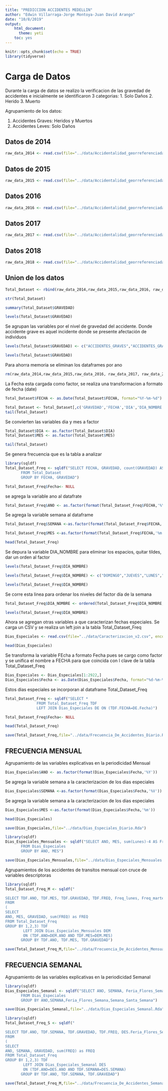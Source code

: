 ```yaml
---
title: "PREDICCION ACCIDENTES MEDELLIN"
author: "Edwin Villarraga-Jorge Montoya-Juan David Arango"
date: "10/8/2019"
output:
    html_document:
      theme: yeti
    toc: yes
---
```


```r
knitr::opts_chunk$set(echo = TRUE)
library(tidyverse)
```

# Carga de Datos

Durante la carga de datos se realizo la verificacion de las gravedad de accidentes e inicialmente se identificaron 3 categorias:
1. Solo Daños
2. Herido
3. Muerto

Agrupamiento de los datos:

1. Accidentes Graves: Heridos y Muertos
2. Accidentes Leves: Solo Daños

## Datos de 2014


```r
raw_data_2014 <- read.csv(file="../data/Accidentalidad_georreferenciada_2014.csv", encoding="UTF-8", header=TRUE, sep=",")
```

## Datos de 2015

```r
raw_data_2015 <- read.csv(file="../data/Accidentalidad_georreferenciada_2015.csv", encoding="UTF-8", header=TRUE, sep=",")
```

## Datos 2016

```r
raw_data_2016 <- read.csv(file="../data/Accidentalidad_georreferenciada_2016.csv", encoding="UTF-8", header=TRUE, sep=",")
```


## Datos 2017

```r
raw_data_2017 <- read.csv(file="../data/Accidentalidad_georreferenciada_2017.csv", encoding="UTF-8", header=TRUE, sep=",")
```

## Datos 2018

```r
raw_data_2018 <- read.csv(file="../data/Accidentalidad_georreferenciada_2018.csv", encoding="UTF-8", header=TRUE, sep=",")
```


## Union de los datos

```r
Total_Dataset <- rbind(raw_data_2014,raw_data_2015,raw_data_2016, raw_data_2017, raw_data_2018)
```

```r
str(Total_Dataset)
```
```r
summary(Total_Dataset$GRAVEDAD)
```


```r
levels(Total_Dataset$GRAVEDAD)
```

Se agrupan las variables por el nivel de gravedad del accidente. Donde accidente grave es aquel incidente donde se presente afectación de individuos

```r
levels(Total_Dataset$GRAVEDAD) <- c("ACCIDENTES_GRAVES","ACCIDENTES_GRAVES","ACCIDENTES_LEVES")
```



```r
levels(Total_Dataset$GRAVEDAD)
```



Para ahorra memoria se eliminan los dataframes por ano

```r
rm(raw_data_2014,raw_data_2015,raw_data_2016, raw_data_2017, raw_data_2018)
```


La Fecha esta cargada como factor, se realiza una transformacion a formato de fecha (date)


```r
Total_Dataset$FECHA <- as.Date(Total_Dataset$FECHA, format="%Y-%m-%d")
```

```r
Total_Dataset <- Total_Dataset[,c('GRAVEDAD','FECHA','DIA','DIA_NOMBRE','MES')]
tail(Total_Dataset)
```

Se convierten las variables dia y mes a factor

```r
Total_Dataset$DIA <- as.factor(Total_Dataset$DIA)
Total_Dataset$MES <- as.factor(Total_Dataset$MES)
```


```r
tail(Total_Dataset)
```

Se genera frecuencia que es la tabla a analizar

```r
library(sqldf)
Total_Dataset_Freq <- sqldf("SELECT FECHA, GRAVEDAD, count(GRAVEDAD) AS FREQ, DIA_NOMBRE, MES, DIA 
       FROM Total_Dataset
       GROUP BY FECHA, GRAVEDAD")
```

```r
Total_Dataset_Freq$Fecha<- NULL
```


se agrega la variable ano al datafrate

```r
Total_Dataset_Freq$ANO <- as.factor(format(Total_Dataset_Freq$FECHA,'%Y'))
```

Se agrega la variable semana al dataframe

```r
Total_Dataset_Freq$SEMANA <-as.factor(format(Total_Dataset_Freq$FECHA,'%V'))
```

```r
Total_Dataset_Freq$MES <-as.factor(format(Total_Dataset_Freq$FECHA,'%m'))
```


```r
head(Total_Dataset_Freq)
```

Se depura la variable DIA_NOMBRE para eliminar los espacios, quitar tildes, dar un orden al factor

```r
levels(Total_Dataset_Freq$DIA_NOMBRE)
```

```r
levels(Total_Dataset_Freq$DIA_NOMBRE) <- c("DOMINGO","JUEVES","LUNES","MARTES","MIERCOLES","SABADO","VIERNES") 
```

```r
levels(Total_Dataset_Freq$DIA_NOMBRE)
```

Se corre esta linea para ordenar los niveles del factor día de la semana

```r
Total_Dataset_Freq$DIA_NOMBRE <- ordered(Total_Dataset_Freq$DIA_NOMBRE,c("LUNES", "MARTES", "MIERCOLES", "JUEVES", "VIERNES", "SABADO", "DOMINGO"))
```

```r
levels(Total_Dataset_Freq$DIA_NOMBRE)
```

Ahora se agregan otras variables a que caracterizan fechas especiales.  Se carga un CSV y se realiza un left join a la tabla Total_Dataset_Freq


```r
Dias_Especiales <- read.csv(file="../data/Caracterizacion_v2.csv", encoding="UTF-8", header=TRUE, sep=";",stringsAsFactors=FALSE)
```

```r
head(Dias_Especiales)
```

Se transforma la variable FEcha a formato Fecha pues se cargo como factor y se unifica el nombre a FECHA para que coincida con l clave de la tabla Total_Dataset_Freq

```r
Dias_Especiales <- Dias_Especiales[1:2922,]
Dias_Especiales$Fecha <- as.Date(Dias_Especiales$Fecha, format="%d-%m-%Y")
```




Estos dias especiales se incorporan al dataframe Total_Dataset_Freq
```r
Total_Dataset_Freq <- sqldf("SELECT * 
              FROM Total_Dataset_Freq TDF
              LEFT JOIN Dias_Especiales DE ON (TDF.FECHA=DE.Fecha)")
```

```r
Total_Dataset_Freq$Fecha<- NULL
```


```r
head(Total_Dataset_Freq)
```

```r
save(Total_Dataset_Freq,file="../data/Frecuencia_De_Accidentes_Diario.Rda")
```

## FRECUENCIA MENSUAL

Agrupamiento de las variables explicativas en la periodicidad Mensual


```r
Dias_Especiales$ANO <- as.factor(format(Dias_Especiales$Fecha,'%Y'))
```

Se agrega la variable semana a la caracterizacion de los dias especiales

```r
Dias_Especiales$SEMANA <-as.factor(format(Dias_Especiales$Fecha,'%V'))
```

Se agrega la variable semana a la caracterizacion de los dias especiales

```r
Dias_Especiales$MES <-as.factor(format(Dias_Especiales$Fecha,'%m'))
```

```r
head(Dias_Especiales)
```


```r
save(Dias_Especiales,file="../data/Dias_Especiales_Diario.Rda")
```



```r
library(sqldf)
Dias_Especiales_Mensuales <- sqldf("SELECT ANO, MES, sum(Lunes)-4 AS Freq_lunes, sum(martes)-4 AS Freq_martes, sum(miercoles)-4 AS Freq_miercoles, sum(jueves)-4 AS Freq_jueves, sum(viernes)-4 AS Freq_viernes, sum(sabado)-4 AS Freq_sabado, sum(domingo)-4 AS Freq_domingo, sum(Feriado_Lunes+Feriado_Otro) as Feriados, sum(Feriado_Lunes) AS Feriados_Lunes, sum(Feriado_Otro) AS Feriados_Otro
       FROM Dias_Especiales
       GROUP BY ANO, MES")
```

```r
save(Dias_Especiales_Mensuales,file="../data/Dias_Especiales_Mensuales.Rda")
```


Agrupamientos de los accidentes de transitos mensual con cruce de variables descriptoras

```r
library(sqldf)
Total_Dataset_Freq_M <- sqldf("

SELECT TDF.ANO, TDF.MES, TDF.GRAVEDAD, TDF.FREQ, Freq_lunes, Freq_martes, Freq_miercoles, Freq_jueves,Freq_viernes, Freq_sabado, Freq_domingo, Feriados, Feriados_Lunes, Feriados_Otro
FROM
(
SELECT  
ANO, MES, GRAVEDAD, sum(FREQ) as FREQ
FROM Total_Dataset_Freq
GROUP BY 1,2,3) TDF
        LEFT JOIN Dias_Especiales_Mensuales DEM
        ON (TDF.ANO=DEM.ANO AND TDF.MES=DEM.MES)
       GROUP BY TDF.ANO, TDF.MES, TDF.GRAVEDAD")
```


```r
save(Total_Dataset_Freq_M,file="../data/Frecuencia_De_Accidentes_Mensual.Rda")
```


## FRECUENCIA SEMANAL

Agrupamiento de las variables explicativas en la periodicidad Semanal



```r
library(sqldf)
Dias_Especiales_Semanal <- sqldf("SELECT ANO, SEMANA, Feria_Flores_Semana,Semana_Santa_Semana, sum(Feriado_Lunes) as Feriados_Lunes, sum(Feriado_Otro) as Feriados_Otros
       FROM Dias_Especiales
       GROUP BY ANO,SEMANA,Feria_Flores_Semana,Semana_Santa_Semana")
```

```r
save(Dias_Especiales_Semanal,file="../data/Dias_Especiales_Semanal.Rda")
```

```r
library(sqldf)
Total_Dataset_Freq_S <- sqldf("

SELECT TDF.ANO, TDF.SEMANA, TDF.GRAVEDAD, TDF.FREQ, DES.Feria_Flores_Semana AS Feria_Flores, DES.Semana_Santa_Semana AS Semana_Santa, DES.Feriados_Lunes, DES.Feriados_Otros
FROM
(
SELECT  
ANO, SEMANA, GRAVEDAD, sum(FREQ) as FREQ
FROM Total_Dataset_Freq
GROUP BY 1,2,3) TDF
        LEFT JOIN Dias_Especiales_Semanal DES
        ON (TDF.ANO=DES.ANO AND TDF.SEMANA=DES.SEMANA)
       GROUP BY TDF.ANO, TDF.SEMANA, TDF.GRAVEDAD")
```


```r
save(Total_Dataset_Freq_M,file="../data/Frecuencia_De_Accidentes_Semanal.Rda")
```